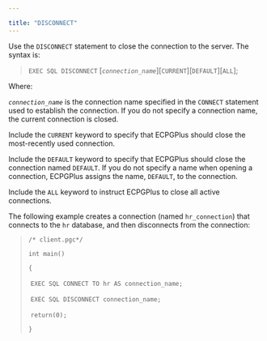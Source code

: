 ---

title: "DISCONNECT"
---

<div id="disconnect" class="registered_link"></div>

Use the `DISCONNECT` statement to close the connection to the server. The syntax is:

> `EXEC SQL DISCONNECT` \[*`connection_name`*]\[`CURRENT`]\[`DEFAULT`][`ALL`];

Where:

*`connection_name`* is the connection name specified in the `CONNECT` statement used to establish the connection. If you do not specify a connection name, the current connection is closed.

Include the `CURRENT` keyword to specify that ECPGPlus should close the most-recently used connection.

Include the `DEFAULT` keyword to specify that ECPGPlus should close the connection named `DEFAULT`. If you do not specify a name when opening a connection, ECPGPlus assigns the name, `DEFAULT`, to the connection.

Include the `ALL` keyword to instruct ECPGPlus to close all active connections.

The following example creates a connection (named `hr_connection`) that connects to the `hr` database, and then disconnects from the connection:

> `/* client.pgc*/`
>
> `int main()`
>
> `{`
>
> ​    `EXEC SQL CONNECT TO hr AS connection_name;`
>
> ​    `EXEC SQL DISCONNECT connection_name;`
>
> ​    `return(0);`
>
> `}`